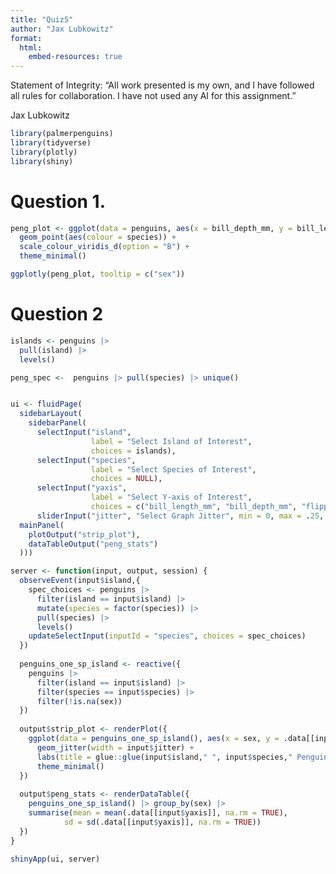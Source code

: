 ```yaml
---
title: "Quiz5"
author: "Jax Lubkowitz"
format: 
  html:
    embed-resources: true
---
```


Statement of Integrity: “All work presented is my own, and I have followed all rules for collaboration. I have not used any AI for this assignment.”

Jax Lubkowitz

```r
library(palmerpenguins)
library(tidyverse)
library(plotly)
library(shiny)
```
# Question 1. 
```r
peng_plot <- ggplot(data = penguins, aes(x = bill_depth_mm, y = bill_length_mm, sex = sex)) +
  geom_point(aes(colour = species)) +
  scale_colour_viridis_d(option = "B") +
  theme_minimal()

ggplotly(peng_plot, tooltip = c("sex"))
```

# Question 2
```r

islands <- penguins |> 
  pull(island) |> 
  levels()

peng_spec <-  penguins |> pull(species) |> unique()


ui <- fluidPage(
  sidebarLayout(
    sidebarPanel(
      selectInput("island", 
                  label = "Select Island of Interest", 
                  choices = islands),
      selectInput("species", 
                  label = "Select Species of Interest", 
                  choices = NULL),
      selectInput("yaxis", 
                  label = "Select Y-axis of Interest", 
                  choices = c("bill_length_mm", "bill_depth_mm", "flipper_length_mm", "body_mass_g")),
      sliderInput("jitter", "Select Graph Jitter", min = 0, max = .25, value = 0)),
  mainPanel(
    plotOutput("strip_plot"),
    dataTableOutput("peng_stats")
  )))

server <- function(input, output, session) {
  observeEvent(input$island,{
    spec_choices <- penguins |> 
      filter(island == input$island) |>
      mutate(species = factor(species)) |> 
      pull(species) |> 
      levels()
    updateSelectInput(inputId = "species", choices = spec_choices)
  })
  
  penguins_one_sp_island <- reactive({
    penguins |> 
      filter(island == input$island) |>
      filter(species == input$species) |>
      filter(!is.na(sex))
  })
  
  output$strip_plot <- renderPlot({
    ggplot(data = penguins_one_sp_island(), aes(x = sex, y = .data[[input$yaxis]])) +
      geom_jitter(width = input$jitter) +
      labs(title = glue::glue(input$island," ", input$species," Penguins")) + 
      theme_minimal()
  })
  
  output$peng_stats <- renderDataTable({
    penguins_one_sp_island() |> group_by(sex) |>
    summarise(mean = mean(.data[[input$yaxis]], na.rm = TRUE),
            sd = sd(.data[[input$yaxis]], na.rm = TRUE)) 
  })
}

shinyApp(ui, server)
```


